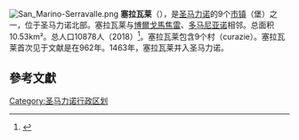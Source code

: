 [[File:San_Marino-Serravalle.png|right]]
'''塞拉瓦莱'''（{{lang-it|Serravalle}}），是[[圣马力诺|圣马力诺]]的9个[[圣马力诺行政区划|市镇]]（堡）之一，位于圣马力诺北部。塞拉瓦莱与[[博爾戈馬焦雷|博爾戈馬焦雷]]、[[多马尼亚诺|多马尼亚诺]]相邻。总面积10.53km²。总人口10878人（2018）<ref name="Office of economic planning, data processing, and statistics, Republic of San Marino">{{cite web|url=http://www.statistica.sm/contents/instance15/files/document/14101672tav_popolazione_.pdf|title=Resident Population per municipality (Castello)|accessdate=2018-09-09|archive-date=2018-08-01|archive-url=https://web.archive.org/web/20180801190536/http://www.statistica.sm/contents/instance15/files/document/14101672tav_popolazione_.pdf|dead-url=no}}</ref>。塞拉瓦莱包含9个村（curazie）。塞拉瓦莱首次见于文献是在962年。1463年，塞拉瓦莱并入圣马力诺。

==參考文獻==
{{reflist}}

{{圣马力诺行政区划}}
{{Authority control}}

[[Category:圣马力诺行政区划|Category:圣马力诺行政区划]]